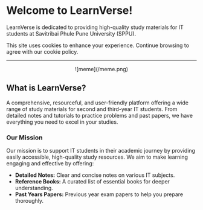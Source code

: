 
# Welcome to LearnVerse!

LearnVerse is dedicated to providing high-quality study materials for IT students at Savitribai Phule Pune University (SPPU).

<Callout emoji="🍪" type="default">
  This site uses cookies to enhance your experience. Continue browsing to agree
  with our cookie policy.
</Callout>

---

<p align="center">![meme](/meme.png)</p>

## What is LearnVerse?

A comprehensive, resourceful, and user-friendly platform offering a wide range of study materials for second and third-year IT students. From detailed notes and tutorials to practice problems and past papers, we have everything you need to excel in your studies.

### Our Mission

Our mission is to support IT students in their academic journey by providing easily accessible, high-quality study resources. We aim to make learning engaging and effective by offering:

- **Detailed Notes:** Clear and concise notes on various IT subjects.
- **Reference Books:** A curated list of essential books for deeper understanding.
- **Past Years Papers:** Previous year exam papers to help you prepare thoroughly.
